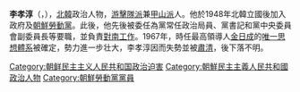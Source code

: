 {{noteTA
|G1=Country
|1=zh:北朝鮮; zh-cn:朝鲜; zh-tw:朝鮮; zh-hk:朝鮮; zh-sg:朝鲜;
}}

{{Infobox Korean name|context=north|
img=|
hangul=리효순|
hanja=李孝淳|
rr=|
mr=|
}}

'''李孝淳'''（{{lang-ko|리효순}}，{{bd|？||？||}}），[[北韓|北韓]]政治人物，[[游擊隊派|游擊隊派]]兼[[甲山派|甲山派]]人。他於1948年北韓立國後加入政府及[[朝鮮勞動黨|朝鮮勞動黨]]。此後，他先後被委任為黨常任政治局員、黨書記和黨中央委員會副委員長等要職，並負責[[對南工作|對南工作]]。1967年，時任最高領導人[[金日成|金日成]]的[[唯一思想體系|唯一思想體系]]被確定，勢力進一步壮大，李孝淳因而失勢並被[[肅清|肅清]]，後下落不明。


[[Category:朝鲜民主主义人民共和国政治迫害|Category:朝鲜民主主义人民共和国政治迫害]]
[[Category:朝鮮民主主義人民共和國政治人物|Category:朝鮮民主主義人民共和國政治人物]]
[[Category:朝鮮勞動黨黨員|Category:朝鮮勞動黨黨員]]
